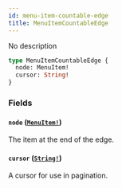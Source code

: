 ```yaml
---
id: menu-item-countable-edge
title: MenuItemCountableEdge
---
```


No description

```graphql
type MenuItemCountableEdge {
  node: MenuItem!
  cursor: String!
}
```

### Fields

#### `node` ([`MenuItem!`](/developer/api-reference/objects/menu-item))

The item at the end of the edge.

#### `cursor` ([`String!`](/developer/api-reference/scalars/string))

A cursor for use in pagination.
